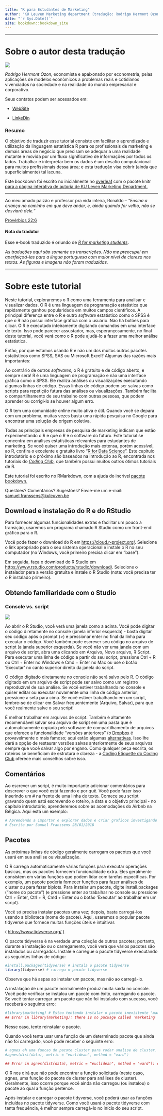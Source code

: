 ```yaml
--- 
title: "R para Estudantes de Marketing"
author: "KU Leuven Marketing department (tradução: Rodrigo Hermont Ozon)"
date: "`r Sys.Date()`"
site: bookdown::bookdown_site
---
```


*** 

# Sobre o autor desta tradução {.unlisted .unnumbered}

![](https://github.com/rhozon/site/raw/master/me.jpg)

_Rodrigo Hermont Ozon,_ economista e apaixonado por econometria, pelas aplicações de modelos econômicos a problemas reais e cotidianos vivenciados na sociedade e na realidade do mundo empresarial e corporativo.

Seus contatos podem ser acessados em:


- [WebSite](https://rhozon.github.io/) 

- [LinkeDin](https://www.linkedin.com/in/rodrigohermontozon/) 



### Resumo {.unlisted .unnumbered}

  O objetivo de traduzir esse tutorial consiste em facilitar o aprendizado e utilização da linguagem estatística R para os profissionais de marketing e demais áreas de negócio que precisam se adequar a uma realidade mutante e movida por um fluxo significativo de informações por todos os lados. Trabalhar e interpretar bem os dados é um desafio computacional para muitos profissionais dessa área; e esta tradução visa cobrir (ainda que superficialmente) tal lacuna.
  
  Este bookdown foi escrito no inicialmente no [overleaf](http://www.overleaf.com) com o pacote knitr [para a página interativa de autoria de KU Leven Marketing Department.](https://bookdown.org/content/1340/)
  
***


Ao meu amado paizão e professor pra vida inteira, Ronaldo --  _"Ensina a criança no caminho em que deve andar, e, ainda quando for velho, não se desviará dele."_




\hspace{13cm}[Provérbios 22:6](https://bibliaportugues.com/proverbs/22-6.htm)


#### Nota do tradutor {.unlisted .unnumbered}

Esse e-book traduzido é oriundo de [_R for marketing students_](https://bookdown.org/content/1340/).

\vspace{5cm}



_As traduções aqui são somente as transcrições. Não me preocupei em aperfeiçoá-las para a língua portuguesa com maior nível de clareza nos textos. As figuras e imagens não foram traduzidas._

***

# Sobre este tutorial {.unlisted .unnumbered}


Neste tutorial, exploraremos o R como uma ferramenta para analisar e visualizar dados. O R é uma linguagem de programação estatística que rapidamente ganhou popularidade em muitos campos científicos. A principal diferença entre o R e outro _software_ estatístico como o SPSS é que o R não possui interface gráfica com o usuário. Não há botões para clicar. O R é executado inteiramente digitando comandos em uma interface de texto. Isso pode parecer assustador, mas, esperançosamente, no final deste tutorial, você verá como o R pode ajudá-lo a fazer uma melhor análise estatística.

Então, por que estamos usando R e não um dos muitos outros pacotes estatísticos como SPSS, SAS ou Microsoft Excel? Algumas das razões mais importantes:

Ao contrário de outros _softwares_, o R é gratuito e de código aberto, e sempre será!
R é uma linguagem de programação e não uma interface gráfica como o SPSS. Ele realiza análises ou visualizações executando algumas linhas de código. Essas linhas de código podem ser salvas como scripts para repetição futura das análises ou visualizações. Também facilita o compartilhamento de seu trabalho com outras pessoas, que podem aprender ou corrigi-lo se houver algum erro.

O R tem uma comunidade online muito ativa e útil. Quando você se depara com um problema, muitas vezes basta uma rápida pesquisa no Google para encontrar uma solução de origem coletiva.


Todas as principais empresas de pesquisa de marketing indicam que estão experimentando o R e que o R é o software do futuro.
Este tutorial se concentra em análises estatísticas relevantes para estudantes de marketing. Se você quiser uma introdução mais extensa, porém acessível, ao R, confira o excelente e gratuito livro "[R for Data Science](http://r4ds.had.co.nz/index.html)". Este capítulo introdutório e o próximo são baseados na introdução ao R, encontrada nos tutoriais do [_Coding Club_](https://ourcodingclub.github.io/), que também possui muitos outros ótimos tutoriais de R.

Este tutorial foi escrito no RMarkdown, com a ajuda do incrível [pacote bookdown.](https://bookdown.org/yihui/bookdown/)

Questões? Comentários? Sugestões? Envie-me um e-mail: [samuel.franssens@kuleuven.be](mailto:samuel.franssens@kuleuven.be)

## Download e instalação do R e do RStudio {.unlisted .unnumbered}

Para fornecer algumas funcionalidades extras e facilitar um pouco a transição, usaremos um programa chamado R Studio como um front-end gráfico para o R.

Você pode fazer o download do R em [https://cloud.r-project.org/](https://cloud.r-project.org/). Selecione o link apropriado para o seu sistema operacional e instale o R no seu computador (no Windows, você primeiro precisa clicar em "base").

Em seguida, faça o download do R Studio em [https://www.rstudio.com/products/rstudio/download/](https://www.rstudio.com/products/rstudio/download/). Selecione o instalador para a versão gratuita e instale o R Studio (nota: você precisa ter o R instalado primeiro).

## Obtendo familiaridade com o \faRProject Studio {.unlisted .unnumbered}



### Console vs. script {.unlisted .unnumbered}


![](https://bookdown.org/content/1340/images/rstudio.png)

Ao abrir o R Studio, você verá uma janela como a acima. Você pode digitar o código diretamente no console (janela inferior esquerda) - basta digitar seu código após o prompt ($>$) e pressionar enter no final da linha para executar o código. Você também pode escrever seu código no arquivo de script (a janela superior esquerda). Se você não ver uma janela com um arquivo de script, abra uma clicando em Arquivo, Novo arquivo, R Script. Para executar uma linha de código a partir do seu script, pressione Ctrl + R ou Ctrl + Enter no Windows e Cmd + Enter no Mac ou use o botão 'Executar' no canto superior direito da janela do script.

O código digitado diretamente no console não será salvo pelo R. O código digitado em um arquivo de script pode ser salvo como um registro reproduzível de sua análise. Se você estiver trabalhando no console e quiser editar ou executar novamente uma linha de código anterior, pressione a seta para cima. Se você estiver trabalhando em um script, lembre-se de clicar em Salvar frequentemente (Arquivo, Salvar), para que você realmente salve o seu script!

É melhor trabalhar em arquivos de script. Também é altamente recomendável salvar seu arquivo de script em uma pasta que é automaticamente copiada pelo software de compartilhamento de arquivos que oferece a funcionalidade "versões anteriores" (o [Dropbox](https://www.dropbox.com/business/landing-t61fl-v2?_tk=paid_sem_goog_biz_b&_camp=1411326950&_kw=dropbox|e&_ad=389658655593||c&gclid=CjwKCAjwtqj2BRBYEiwAqfzur1JwrYwkXrKtxYHo_nfrnCMIUBe-IpmrIgCZmTt0l3gibHmKgokdvBoChx8QAvD_BwE) é provavelmente o mais famoso; aqui estão algumas [alternativas](https://medium.com/@Vanina/dropbox-alternatives-top-5best-cloud-storage-services-2017-a703af7d7796). Isso lhe dará a opção de restaurar versões salvas anteriormente de seus arquivos sempre que você salvar algo por engano. Como qualquer peça escrita, os roteiros se beneficiam de estrutura e clareza - a [Coding Etiquette do Coding Club](https://ourcodingclub.github.io/2017/04/25/etiquette.html) oferece mais conselhos sobre isso.


## Comentários {.unlisted .unnumbered}

Ao escrever um script, é muito importante adicionar comentários para descrever o que você está fazendo e por quê. Você pode fazer isso inserindo um \# na frente de uma linha de texto. Comece seu script gravando quem está escrevendo o roteiro, a data e o objetivo principal - no capítulo introdutório, aprenderemos sobre as acomodações do Airbnb na Bélgica. Aqui está um exemplo:

```r
# Aprendendo a importar e explorar dados e criar graficos investigando as acomodacoes do Airbnb na Belgica
# Escrito por Samuel Franssens 28/01/2018
```


## Pacotes {.unlisted .unnumbered}

As próximas linhas de código geralmente carregam os pacotes que você usará em sua análise ou visualização. 

O R carrega automaticamente várias funções para executar operações básicas, mas os pacotes fornecem funcionalidade extra. Eles geralmente consistem em várias funções que podem lidar com tarefas específicas. Por exemplo, um pacote poderia fornecer funções para fazer análises de cluster ou para fazer biplots. Para instalar um pacote, digite install.packages ("nome do pacote") (e pressione enter ao trabalhar no console ou pressione Ctrl + Enter, Ctrl + R, Cmd + Enter ou o botão 'Executar' ao trabalhar em um script).

Você só precisa instalar pacotes uma vez; depois, basta carregá-los usando a biblioteca (nome do pacote). Aqui, usaremos o popular pacote tidyverse que fornece muitas funções úteis e intuitivas

 ( [https://www.tidyverse.org/](https://www.tidyverse.org/) ).
 
O pacote tidyverse é na verdade uma coleção de outros pacotes; portanto, durante a instalação ou o carregamento, você verá que vários pacotes são instalados ou carregados. Instale e carregue o pacote tidyverse executando as seguintes linhas de código:

```r
#install.packages(tidyverse) # instala o pacote tidyverse
library(tidyverse) # carrega o pacote tidyverse

```

Observe que há aspas ao instalar um pacote, mas não ao carregá-lo.

A instalação de um pacote normalmente produz muita saída no console. Você pode verificar se instalou um pacote com êxito, carregando o pacote. Se você tentar carregar um pacote que não foi instalado com sucesso, você receberá o seguinte erro:

```r
#library(marketing) # Estou tentando instalar o pacote inexistente 'marketing'
## Error in library(marketing): there is no package called 'marketing'
```

Nesse caso, tente reinstalar o pacote.

Quando você tenta usar uma função de um determinado pacote que ainda não foi carregado, você pode receber o seguinte erro:

```r
# agnes eh uma funcao do pacote cluster para rodar analise de cluster.
#agnes(dist(data), metric = "euclidean", method = "ward")

## Error in agnes(dist(data), metric = "euclidean", method = "ward"): could not find function "agnes"
```


O R nos dirá que não pode encontrar a função solicitada (neste caso, agnes, uma função do pacote de cluster para análises de cluster). Geralmente, isso ocorre porque você ainda não carregou (ou instalou) o pacote ao qual a função pertence.

Após instalar e carregar o pacote tidyverse, você poderá usar as funções incluídas no pacote tidyverse. Como você usará o pacote tidyverse com tanta frequência, é melhor sempre carregá-lo no início do seu script.


